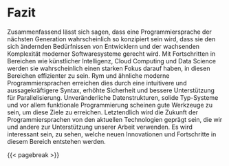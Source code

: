 <!-- # Conclusion -->
# Fazit

<!--
In conclusion, a next generation programming language will likely be designed to address the changing needs of developers and the growing complexity of modern software systems.
With advancements in areas such as artificial intelligence, cloud computing, and data science, they will likely have a strong focus on beeing more efficient in these fields.
Rym, and similar modern programming languages achieve this through more intuitive and expressive syntax, increased security, and better support for parallel processing.
Immutable data structures, sound type systems and especially functional programming look like good tool to reach these goals.
Ultimately, the future of programming languages will be shaped by the current technologies we use to help us work.
As we move forward, it will be interesting to see what new innovations and advancements emerge in this field.
-->
Zusammenfassend lässt sich sagen, dass eine Programmiersprache der nächsten Generation wahrscheinlich so konzipiert sein wird, dass sie den sich ändernden Bedürfnissen von Entwicklern und der wachsenden Komplexität moderner Softwaresysteme gerecht wird.
Mit Fortschritten in Bereichen wie künstlicher Intelligenz, Cloud Computing und Data Science werden sie wahrscheinlich einen starken Fokus darauf haben, in diesen Bereichen effizienter zu sein.
Rym und ähnliche moderne Programmiersprachen erreichen dies durch eine intuitivere und aussagekräftigere Syntax, erhöhte Sicherheit und bessere Unterstützung für Parallelisierung.
Unveränderliche Datenstrukturen, solide Typ-Systeme und vor allem funktionale Programmierung scheinen gute Werkzeuge zu sein, um diese Ziele zu erreichen.
Letztendlich wird die Zukunft der Programmiersprachen von den aktuellen Technologien geprägt sein, die wir und andere zur Unterstützung unserer Arbeit verwenden.
Es wird interessant sein, zu sehen, welche neuen Innovationen und Fortschritte in diesem Bereich entstehen werden.

{{< pagebreak >}}
